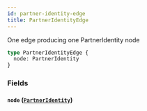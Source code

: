 ```yaml
---
id: partner-identity-edge
title: PartnerIdentityEdge
---
```



One edge producing one PartnerIdentity node


```graphql
type PartnerIdentityEdge {
  node: PartnerIdentity
}
```


### Fields

#### `node` ([`PartnerIdentity`](/developers/shared-apis/adminidentity-api/graphql/reference/objects/partner-identity))






